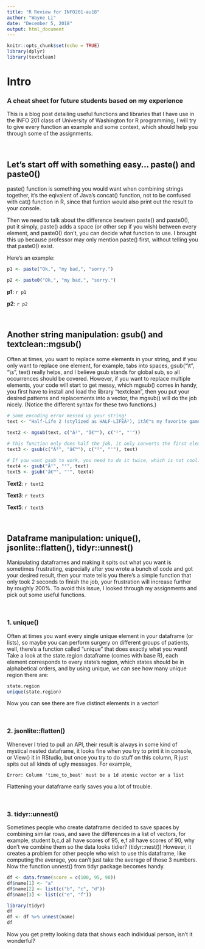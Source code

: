```yaml
---
title: "R Review for INFO201-au18"
author: "Wayne Li"
date: "December 5, 2018"
output: html_document
---
```


```r
knitr::opts_chunk$set(echo = TRUE)
library(dplyr)
library(textclean)
```

# Intro

### A cheat sheet for future students based on my experience

This is a blog post detailing useful functions and libraries that I have use in the INFO 201 class of University of Washington for R programming, I will try to give every function an example and some context, which should help you through some of the assignments.

<br>

## Let's start off with something easy... paste() and paste0()

paste() function is something you would want when combining strings together, it's the eqivalent of Java's concat() function, not to be confused with cat() function in R, since that funtion would also print out the result to your console.

Then we need to talk about the difference bewteen paste() and paste0(), put it simply, paste() adds a space (or other sep if you wish) between every element, and paste0() don't, you can decide what function to use. I brought this up because professor may only mention paste() first, without telling you that paste0() exist.

Here's an example:

```r
p1 <- paste("Ok,", "my bad,", "sorry.")

p2 <- paste0("Ok,", "my bad,", "sorry.")

```

<strong>p1</strong>: `r p1`

<strong>p2</strong>: `r p2`

<br>

## Another string manipulation: gsub() and textclean::mgsub()

Often at times, you want to replace some elements in your string, and if you only want to replace one element, for example, tabs into spaces, gsub("\\t", "\\s", text) really helps, and I believe gsub stands for global sub, so all occurrences should be covered.
However, if you want to replace multiple elements, your code will start to get messy, which mgsub() comes in handy, you first have to install and load the library "textclean", then you put your desired patterns and replacements into a vector, the mgsub() will do the job nicely. (Notice the different syntax for these two functions.)


```r
# Some encoding error messed up your string!
text <- "Half-Life 2 (stylized as HALF-LIFEÂ²), itâ€™s my favorite game."
  
text2 <- mgsub(text, c("Â²", "â€™"), c("²", "'"))

# This function only does half the job, it only converts the first element it sees in the vector.
text3 <- gsub(c("Â²", "â€™"), c("²", "'"), text)

# If you want gsub to work, you need to do it twice, which is not cool.
text4 <- gsub("Â²", "²", text)
text5 <- gsub("â€™", "'", text4)
```

<strong>Text2</strong>: `r text2`

<strong>Text3</strong>: `r text3`

<strong>Text5</strong>: `r text5`

<br>

## Dataframe manipulation: unique(), jsonlite::flatten(), tidyr::unnest()

Manipulating dataframes and making it spits out what you want is sometimes frustrating, especially after you wrote a bunch of code and got your desired result, then your mate tells you there's a simple function that only took 2 seconds to finish the job, your frustration will increase further by roughly 200%. To avoid this issue, I looked through my assignments and pick out some useful functions.

<br>

### 1. unique()
Often at times you want every single unique element in your dataframe (or lists), so maybe you can perform surgery on different groups of patients, well, there's a function called "unique" that does exactly what you want! Take a look at the state.region dataframe (comes with base R), each element corresponds to every state's region, which states should be in alphabetical orders, and by using unique, we can see how many unique region there are:

```r
state.region
unique(state.region)
```

Now you can see there are five distinct elements in a vector!

<br> 

### 2. jsonlite::flatten()

Whenever I tried to pull an API, their result is always in some kind of mystical nested dataframe, it looks fine when you try to print it in console, or View() it in RStudio, but once you try to do stuff on this column, R just spits out all kinds of ugly messages. For example,

`Error: Column 'time_to_beat' must be a 1d atomic vector or a list`

Flattening your dataframe early saves you a lot of trouble.

<br>

### 3. tidyr::unnest()

Sometimes people who create dataframe decided to save spaces by combining similar rows, and save the differences in a list of vectors, for example, student b,c,d all have scores of 95, e,f all have scores of 90, why don't we combine them so the data looks tidier? (tidyr::nest()) However, it creates a problem for other people who wish to use this dataframe, like computing the average, you can't just take the average of those 3 numbers. Now the function unnest() from tidyr package becomes handy.

```r
df <- data.frame(score = c(100, 95, 90))
df$name[1] <- "a"
df$name[2] <- list(c("b", "c", "d"))
df$name[3] <- list(c("e", "f"))
```

```r
library(tidyr)
df
df <- df %>% unnest(name)
df
```

Now you get pretty looking data that shows each individual person, isn't it wonderful?